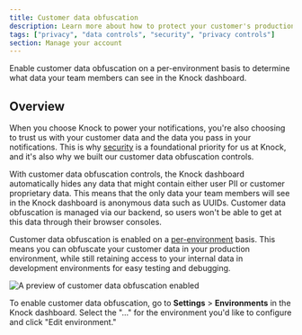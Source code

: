 ```yaml
---
title: Customer data obfuscation
description: Learn more about how to protect your customer's production data in the Knock dashboard.
tags: ["privacy", "data controls", "security", "privacy controls"]
section: Manage your account
---
```


Enable customer data obfuscation on a per-environment basis to determine what data your team members can see in the Knock dashboard.

## Overview

When you choose Knock to power your notifications, you're also choosing to trust us with your customer data and the data you pass in your notifications. This is why [security](/security) is a foundational priority for us at Knock, and it's also why we built our customer data obfuscation controls.

With customer data obfuscation controls, the Knock dashboard automatically hides any data that might contain either user PII or customer proprietary data. This means that the only data your team members will see in the Knock dashboard is anonymous data such as UUIDs. Customer data obfuscation is managed via our backend, so users won't be able to get at this data through their browser consoles.

Customer data obfuscation is enabled on a [per-environment](/concepts/environments) basis. This means you can obfuscate your customer data in your production environment, while still retaining access to your internal data in development environments for easy testing and debugging.

<Image
  src="/images/manage-your-account/data-obfuscation-example.png"
  alt="A preview of customer data obfuscation enabled"
  width={600}
  height={642}
  className="rounded-md mx-auto border border-gray-200"
/>

To enable customer data obfuscation, go to **Settings** > **Environments** in the Knock dashboard. Select the "..." for the environment you'd like to configure and click "Edit environment."
